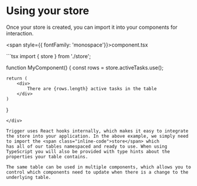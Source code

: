 
# Using your store

Once your store is created, you can import it into your components for interaction.

<span style={{ fontFamily: 'monospace'}}>component.tsx</span>

<div className={codeWrapper}>
```tsx
import { store } from './store';

function MyComponent() {
    const rows = store.activeTasks.use();

    return (
        <div>
            There are {rows.length} active tasks in the table
        </div>
    )
}
```
</div>

Trigger uses React hooks internally, which makes it easy to integrate the store into your application. In the above example, we simply need to import the <span class="inline-code">store</span> which
has all of our tables namespaced and ready to use. When using TypeScript you will also be provided with type hints about the properties your table contains.

The same table can be used in multiple components, which allows you to control which components need to update when there is a change to the underlying table.